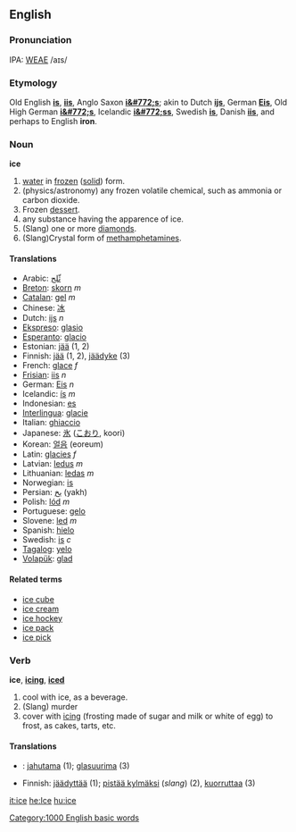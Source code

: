 ==English==

===Pronunciation===
IPA: [[WEAE]] /aɪs/

===Etymology===
Old English '''[[is]]''', '''[[iis]]''', Anglo Saxon '''[[i&#772;s]]'''; akin to Dutch '''[[ijs]]''', German '''[[Eis]]''', Old High German '''[[i&#772;s]]''', Icelandic '''[[i&#772;ss]]''', Swedish '''[[is]]''', Danish '''[[iis]]''', and perhaps to English '''iron'''.

===Noun===
'''ice'''

#[[water]] in [[frozen]] ([[solid]]) form.
#(physics/astronomy) any frozen volatile chemical, such as ammonia or carbon dioxide.
# Frozen [[dessert]].
# any substance having the apparence of ice.
#(Slang) one or more [[diamond]]s.
#(Slang)Crystal form of [[methamphetamine]]s.

==== Translations ==== 
*Arabic: [[ثّلج]]
*[[Breton]]: [[skorn]] ''m''
*[[Catalan]]: [[gel]] ''m''
*Chinese: [[冰]]
*Dutch: [[ijs]] ''n''
*[[Ekspreso]]: [[glasio]]
*[[Esperanto]]: [[glacio]]
*Estonian: [[jää]] (1, 2)
*Finnish: [[jää]] (1, 2), [[jäädyke]] (3)
*French: [[glace]] ''f''
*[[Frisian]]: [[iis]] ''n''
*German: [[Eis]] ''n''
*Icelandic: [[ís]] ''m''
*Indonesian: [[es]]
*[[Interlingua]]: [[glacie]] 
*Italian: [[ghiaccio]]
*Japanese: [[氷]] ([[こおり]], koori)
*Korean: [[얼음]] (eoreum)
*Latin: [[glacies]] ''f''
*Latvian: [[ledus]] ''m''
*Lithuanian: [[ledas]] ''m''
*Norwegian: [[is]]
*Persian: [[یخ]] (yakh)
*Polish: [[lód]] ''m''
*Portuguese: [[gelo]]
*Slovene: [[led]] ''m'' 
*Spanish: [[hielo]]
*Swedish: [[is]] ''c''
*[[Tagalog]]: [[yelo]]
*[[Volapük]]: [[glad]]

====Related terms====
*[[ice cube]]
*[[ice cream]]
*[[ice hockey]]
*[[ice pack]]
*[[ice pick]]

===Verb===
'''ice''', '''[[icing]]''', '''[[iced]]'''

# cool with ice, as a beverage.
#(Slang) murder
# cover with [[icing]] (frosting made of sugar and milk or white of egg) to frost, as cakes, tarts, etc.

====Translations====
* {{et}}: [[jahutama]] (1); [[glasuurima]] (3)
*Finnish: [[jäädyttää]] (1); [[pistää kylmäksi]] (''slang'') (2), [[kuorruttaa]] (3)

[[it:ice]]
[[he:Ice]]
[[hu:ice]]
[[Category:1000 English basic words]]